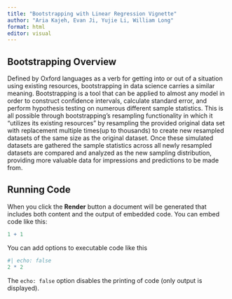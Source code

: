 ```yaml
---
title: "Bootstrapping with Linear Regression Vignette"
author: "Aria Kajeh, Evan Ji, Yujie Li, William Long"
format: html
editor: visual
---
```


## Bootstrapping Overview

Defined by Oxford languages as a verb for getting into or out of a situation using existing resources, bootstrapping in data science carries a similar meaning. Bootstrapping is a tool that can be applied to almost any model in order to construct confidence intervals, calculate standard error, and perform hypothesis testing on numerous different sample statistics. This is all possible through bootstrapping's resampling functionality in which it "utilizes its existing resources" by resampling the provided original data set with replacement multiple times(up to thousands) to create new resampled datasets of the same size as the original dataset. Once these simulated datasets are gathered the sample statistics across all newly resampled datasets are compared and analyzed as the new sampling distribution, providing more valuable data for impressions and predictions to be made from.

## Running Code

When you click the **Render** button a document will be generated that includes both content and the output of embedded code. You can embed code like this:

```r
1 + 1
```

You can add options to executable code like this

```r
#| echo: false
2 * 2
```

The `echo: false` option disables the printing of code (only output is displayed).
